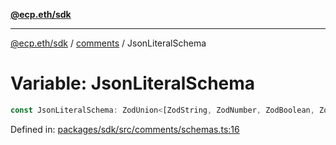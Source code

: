 [**@ecp.eth/sdk**](../../index.mdx)

***

[@ecp.eth/sdk](/sdk-reference/index.mdx) / [comments](/sdk-reference/comments/index.mdx) / JsonLiteralSchema

# Variable: JsonLiteralSchema

```ts
const JsonLiteralSchema: ZodUnion<[ZodString, ZodNumber, ZodBoolean, ZodNull]>;
```

Defined in: [packages/sdk/src/comments/schemas.ts:16](https://github.com/ecp-eth/comments-monorepo/blob/main/packages/sdk/src/comments/schemas.ts#L16)
